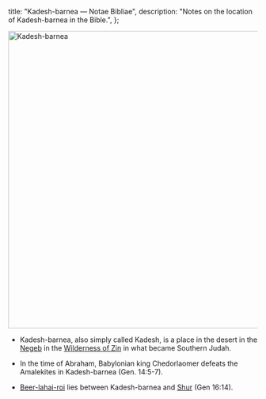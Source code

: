   title: "Kadesh-barnea — Notae Bibliae",
  description: "Notes on the location of Kadesh-barnea in the Bible.",
};

<Initial text="Kadesh-barnea" />

<Image
  className="sepia rounded"
  src="/places/kadesh_barnea.jpg"
  alt="Kadesh-barnea"
  width="600"
  height="600"
/>

- Kadesh-barnea, also simply called Kadesh, is a place in the desert in the [Negeb](/places/old-testament/genesis/negeb) in the [Wilderness of Zin](/places/old-testament/numbers/wilderness-of-zin) in what became Southern Judah.

- In the time of Abraham, Babylonian king Chedorlaomer defeats the Amalekites in Kadesh-barnea (Gen. 14:5-7).

- [Beer-lahai-roi](/places/old-testament/genesis/beer-lahai-roi) lies between Kadesh-barnea and [Shur](/places/old-testament/genesis/shur) (Gen 16:14).
